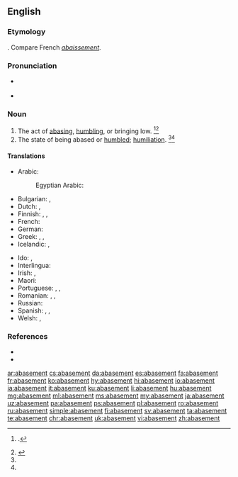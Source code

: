 ==English==

===Etymology===
{{suffix|abase|ment|lang=en}}. Compare French ''[[abaissement]]''.

===Pronunciation===
* {{a|GenAm}} {{IPA|/əˈbeɪs.mənt/|lang=en}}
* {{audio|en-us-abasement.ogg|Audio (US)|lang=en}}

===Noun===
{{en-noun}}

# The act of [[abasing]], [[humbling]], or bringing low. {{defdate|Mid 16<sup>th</sup> century.}}<ref name=Chambers>{{R:CDOE|page=2}}.</ref><ref name=SOED>{{R:SOED5|page=2}}</ref>
# The state of being abased or [[humbled]]; [[humiliation]]. {{defdate|Mid 16<sup>th</sup> century}}<ref name=Chambers/><ref name=SOED/>

====Translations====
{{trans-top|the act of abasing}}
* Arabic: {{t|ar|ذُلّ|m}}
*: Egyptian Arabic: {{t|arz|ذل|m|tr=zull|sc=Arab}}
* Bulgarian: {{t+|bg|унижение}}, {{t+|bg|понижение}}
* Dutch: {{t+|nl|vernedering}}, {{t|nl|kleinering|m}}
* Finnish: {{t+|fi|alennus}}, {{t|fi|alennustila}}, {{t+|fi|nöyryytys}}
* French: {{t+|fr|humiliation|f}}
* German: {{t+|de|Erniedrigung|f}}
* Greek: {{t+|el|εξευτελισμός|m|sc=Grek}}, {{t+|el|υποβίβαση|f|sc=Grek}}, {{t+|el|ταπείνωση|f|sc=Grek}}
* Icelandic: {{t|is|auðmýking|f}}, {{t|is|lítillækkun|f}}
{{trans-mid}}
* Ido: {{t+|io|abaso}}, {{t|io|humiligo}}
* Interlingua: {{t+|ia|abassamento}}
* Irish: {{t|ga|náiriú|m}}, {{t|ga|uirísliú|m}}
* Maori: {{t|mi|whakamā}}
* Portuguese: {{t|pt|rebaixe}}, {{t+|pt|humilhação}}, {{t+|pt|aviltamento}}
* Romanian: {{t+|ro|înjosire|f}}, {{t+|ro|degradare|f}}, {{t+|ro|umilire|f}}
* Russian: {{t+|ru|униже́ние|n}}
* Spanish: {{t+|es|rebajamiento|m}}, {{t+|es|abatimiento|m}}, {{t+|es|humillación|m}}
* Welsh: {{t|cy|darostyngiad|m}}, {{t|cy|iselhad|m}}
{{trans-bottom}}

===References===
<references/>
* {{R:Century 1911}}
* {{R:Webster 1913}}

[[ar:abasement]]
[[cs:abasement]]
[[da:abasement]]
[[es:abasement]]
[[fa:abasement]]
[[fr:abasement]]
[[ko:abasement]]
[[hy:abasement]]
[[hi:abasement]]
[[io:abasement]]
[[ia:abasement]]
[[it:abasement]]
[[ku:abasement]]
[[li:abasement]]
[[hu:abasement]]
[[mg:abasement]]
[[ml:abasement]]
[[ms:abasement]]
[[my:abasement]]
[[ja:abasement]]
[[uz:abasement]]
[[pa:abasement]]
[[ps:abasement]]
[[pl:abasement]]
[[ro:abasement]]
[[ru:abasement]]
[[simple:abasement]]
[[fi:abasement]]
[[sv:abasement]]
[[ta:abasement]]
[[te:abasement]]
[[chr:abasement]]
[[uk:abasement]]
[[vi:abasement]]
[[zh:abasement]]